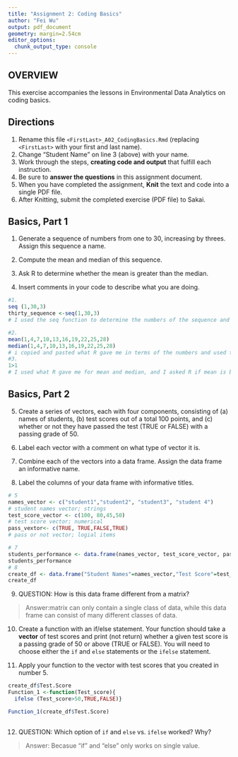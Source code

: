 ```yaml
---
title: "Assignment 2: Coding Basics"
author: "Fei Wu"
output: pdf_document
geometry: margin=2.54cm
editor_options: 
  chunk_output_type: console
---
```


## OVERVIEW

This exercise accompanies the lessons in Environmental Data Analytics on coding basics.

## Directions

1.  Rename this file `<FirstLast>_A02_CodingBasics.Rmd` (replacing `<FirstLast>` with your first and last name).
2.  Change "Student Name" on line 3 (above) with your name.
3.  Work through the steps, **creating code and output** that fulfill each instruction.
4.  Be sure to **answer the questions** in this assignment document.
5.  When you have completed the assignment, **Knit** the text and code into a single PDF file.
6.  After Knitting, submit the completed exercise (PDF file) to Sakai.

## Basics, Part 1

1.  Generate a sequence of numbers from one to 30, increasing by threes. Assign this sequence a name.

2.  Compute the mean and median of this sequence.

3.  Ask R to determine whether the mean is greater than the median.

4.  Insert comments in your code to describe what you are doing.

```r
#1. 
seq (1,30,3)
thirty_sequence <-seq(1,30,3)
# I used the seq function to determine the numbers of the sequence and I named it as "thirty_sequence".

#2. 
mean(1,4,7,10,13,16,19,22,25,28)
median(1,4,7,10,13,16,19,22,25,28)
# i copied and pasted what R gave me in terms of the numbers and used the mean and median function to determine the mean and median of the sequence.
#3. 
1>1
# I used what R gave me for mean and median, and I asked R if mean is bigger than the median. R gave me the answer "False".
```

## Basics, Part 2

5.  Create a series of vectors, each with four components, consisting of (a) names of students, (b) test scores out of a total 100 points, and (c) whether or not they have passed the test (TRUE or FALSE) with a passing grade of 50.

6.  Label each vector with a comment on what type of vector it is.

7.  Combine each of the vectors into a data frame. Assign the data frame an informative name.

8.  Label the columns of your data frame with informative titles.

```r
# 5
names_vector <- c("student1","student2", "student3", "student 4")
# student names vector; strings
test_score_vector <- c(100, 80,45,50)
# test score vector; numerical
pass_vextor<- c(TRUE, TRUE,FALSE,TRUE)
# pass or not vector; logial items

# 7
students_performance <- data.frame(names_vector, test_score_vector, pass_vextor)
students_performance
# 8
create_df <- data.frame("Student Names"=names_vector,"Test Score"=test_score_vector, "Passed"= pass_vextor)
create_df
```

9.  QUESTION: How is this data frame different from a matrix?

> Answer:matrix can only contain a single class of data, while this data frame can consist of many different classes of data.

10. Create a function with an if/else statement. Your function should take a **vector** of test scores and print (not return) whether a given test score is a passing grade of 50 or above (TRUE or FALSE). You will need to choose either the `if` and `else` statements or the `ifelse` statement. 

11. Apply your function to the vector with test scores that you created in number 5.

```r
create_df$Test.Score
Function_1 <-function(Test_score){
  ifelse (Test_score>50,TRUE,FALSE)}

Function_1(create_df$Test.Score)
      
  ```

12. QUESTION: Which option of `if` and `else` vs. `ifelse` worked? Why?

> Answer: Becasue "if" and "else" only works on single value.
